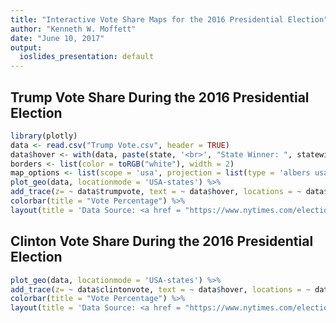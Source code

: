 ```yaml
---
title: "Interactive Vote Share Maps for the 2016 Presidential Election"
author: "Kenneth W. Moffett"
date: "June 10, 2017"
output:
  ioslides_presentation: default
---
```


## Trump Vote Share During the 2016 Presidential Election

```r
library(plotly)
data <- read.csv("Trump Vote.csv", header = TRUE)
data$hover <- with(data, paste(state, '<br>', "State Winner: ", statewinner, '<br>', "Clinton Vote: ", clintonvote, '<br>', "Trump Vote: ", trumpvote, '<br>', "Other Candidates: ", othervote, "<br>"))
borders <- list(color = toRGB("white"), width = 2)
map_options <- list(scope = 'usa', projection = list(type = 'albers usa'), showlakes = TRUE, lakecolor = toRGB('white'))
plot_geo(data, locationmode = 'USA-states') %>%
add_trace(z= ~ data$trumpvote, text = ~ data$hover, locations = ~ data$code, color = ~ data$trumpvote, colors = 'Reds') %>%
colorbar(title = "Vote Percentage") %>%
layout(title = 'Data Source: <a href = "https://www.nytimes.com/elections/results/president">The New York Times</a>', geo = map_options)
```

## Clinton Vote Share During the 2016 Presidential Election

```r
plot_geo(data, locationmode = 'USA-states') %>%
add_trace(z= ~ data$clintonvote, text = ~ data$hover, locations = ~ data$code, color = ~ data$clintonvote, colors = 'Blues') %>%
colorbar(title = "Vote Percentage") %>%
layout(title = 'Data Source: <a href = "https://www.nytimes.com/elections/results/president">The New York Times</a>', geo = map_options)
```